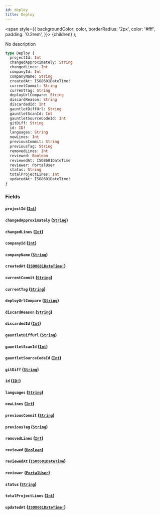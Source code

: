 ```yaml
---
id: deploy
title: Deploy
---
```


<span
style={{
      backgroundColor: color,
      borderRadius: '2px',
      color: '#fff',
      padding: '0.2rem',
    }}>
{children}
</span>
);

No description

```graphql
type Deploy {
  projectId: Int
  changedApproximately: String
  changedLines: Int
  companyId: Int
  companyName: String
  createdAt: ISO8601DateTime!
  currentCommit: String
  currentTag: String
  deployUrlCompare: String
  discardReason: String
  discardedId: Int
  gauntletDiffUrl: String
  gauntletScanId: Int
  gauntletSourceCodeId: Int
  gitDiff: String
  id: ID!
  languages: String
  newLines: Int
  previousCommit: String
  previousTag: String
  removedLines: Int
  reviewed: Boolean
  reviewedAt: ISO8601DateTime
  reviewer: PortalUser
  status: String
  totalProjectLines: Int
  updatedAt: ISO8601DateTime!
}
```

### Fields

#### `projectId` ([`Int`](/api/graphql/documentation/scalars/int))

#### `changedApproximately` ([`String`](/api/graphql/documentation/scalars/string))

#### `changedLines` ([`Int`](/api/graphql/documentation/scalars/int))

#### `companyId` ([`Int`](/api/graphql/documentation/scalars/int))

#### `companyName` ([`String`](/api/graphql/documentation/scalars/string))

#### `createdAt` ([`ISO8601DateTime!`](/api/graphql/documentation/scalars/iso-8601-date-time))

#### `currentCommit` ([`String`](/api/graphql/documentation/scalars/string))

#### `currentTag` ([`String`](/api/graphql/documentation/scalars/string))

#### `deployUrlCompare` ([`String`](/api/graphql/documentation/scalars/string))

#### `discardReason` ([`String`](/api/graphql/documentation/scalars/string))

#### `discardedId` ([`Int`](/api/graphql/documentation/scalars/int))

#### `gauntletDiffUrl` ([`String`](/api/graphql/documentation/scalars/string))

#### `gauntletScanId` ([`Int`](/api/graphql/documentation/scalars/int))

#### `gauntletSourceCodeId` ([`Int`](/api/graphql/documentation/scalars/int))

#### `gitDiff` ([`String`](/api/graphql/documentation/scalars/string))

#### `id` ([`ID!`](/api/graphql/documentation/scalars/id))

#### `languages` ([`String`](/api/graphql/documentation/scalars/string))

#### `newLines` ([`Int`](/api/graphql/documentation/scalars/int))

#### `previousCommit` ([`String`](/api/graphql/documentation/scalars/string))

#### `previousTag` ([`String`](/api/graphql/documentation/scalars/string))

#### `removedLines` ([`Int`](/api/graphql/documentation/scalars/int))

#### `reviewed` ([`Boolean`](/api/graphql/documentation/scalars/boolean))

#### `reviewedAt` ([`ISO8601DateTime`](/api/graphql/documentation/scalars/iso-8601-date-time))

#### `reviewer` ([`PortalUser`](/api/graphql/documentation/objects/portal-user))

#### `status` ([`String`](/api/graphql/documentation/scalars/string))

#### `totalProjectLines` ([`Int`](/api/graphql/documentation/scalars/int))

#### `updatedAt` ([`ISO8601DateTime!`](/api/graphql/documentation/scalars/iso-8601-date-time))
